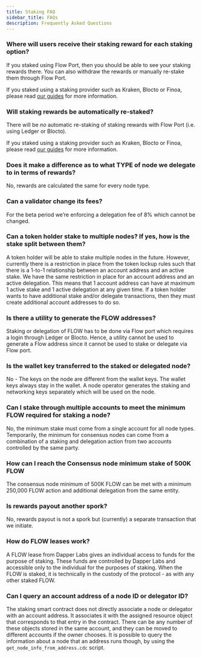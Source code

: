 ```yaml
---
title: Staking FAQ
sidebar_title: FAQs
description: Frequently Asked Questions
---
```


### Where will users receive their staking reward for each staking option?

If you staked using Flow Port, then you should be able to see your staking rewards there. You can also withdraw the rewards or manually re-stake them through Flow Port.

If you staked using a staking provider such as Kraken, Blocto or Finoa, please read [our guides](/staking/custody-providers/) for more information.

### Will staking rewards be automatically re-staked?

There will be _no_ automatic re-staking of staking rewards with Flow Port (i.e. using Ledger or Blocto).

If you staked using a staking provider such as Kraken, Blocto or Finoa, please read [our guides](/staking/custody-providers/) for more information.

### Does it make a difference as to what TYPE of node we delegate to in terms of rewards?

No, rewards are calculated the same for every node type.

### Can a validator change its fees?

For the beta period we’re enforcing a delegation fee of 8% which cannot be changed.

### Can a token holder stake to multiple nodes? If yes, how is the stake split between them?

A token holder will be able to stake multiple nodes in the future.
However, currently there is a restriction in place from the token lockup rules such that there is a 1-to-1 relationship between an account address and an active stake.
We have the same restriction in place for an account address and an active delegation.
This means that 1 account address can have at maximum 1 active stake and 1 active delegation at any given time.
If a token holder wants to have additional stake and/or delegate transactions, then they must create additional account addresses to do so.

### Is there a utility to generate the FLOW addresses?

Staking or delegation of FLOW has to be done via Flow port which requires a login through Ledger or Blocto.
Hence, a utility cannot be used to generate a Flow address since it cannot be used to stake or delegate via Flow port.

### Is the wallet key transferred to the staked or delegated node?

No - The keys on the node are different from the wallet keys. The wallet keys always stay in the wallet.
A node operator generates the staking and networking keys separately which will be used on the node.

### Can I stake through multiple accounts to meet the minimum FLOW required for staking a node?

No, the minimum stake must come from a single account for all node types. Temporarily, the minimum for consensus nodes can come from a combination of a staking and delegation action from two accounts controlled by the same party.

### How can I reach the Consensus node minimum stake of 500K FLOW

The consensus node minimum of 500K FLOW can be met with a minimum 250,000 FLOW action and additional delegation from the same entity.

### Is rewards payout another spork?

No, rewards payout is not a spork but (currently) a separate transaction that we initiate.

### How do FLOW leases work?

A FLOW lease from Dapper Labs gives an individual access to funds for the purpose of staking. These funds are controlled by Dapper Labs and accessible only to the individual for the purposes of staking. When the FLOW is staked, it is technically in the custody of the protocol - as with any other staked FLOW.

### Can I query an account address of a node ID or delegator ID?

The staking smart contract does not directly associate a node or delegator with an account address. 
It associates it with the assigned resource object that corresponds to that entry in the contract. 
There can be any number of these objects stored in the same account, 
and they can be moved to different accounts if the owner chooses.
It is possible to query the information about a node that an address runs though, by using the
`get_node_info_from_address.cdc` script.